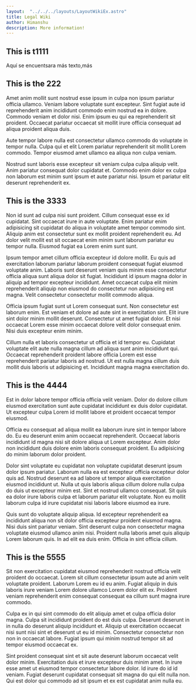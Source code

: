 ```yaml
---
layout:  "../../../layouts/LayoutWikiEx.astro"
title: Legal Wiki
author: Himanshu
description: More information!
---
```


## This is t1111
Aquí se encuentsara más texto,más
## This is the 222
Amet anim mollit sunt nostrud esse ipsum in culpa non ipsum pariatur officia ullamco. Veniam labore voluptate sunt excepteur. Sint fugiat aute id reprehenderit anim incididunt commodo enim nostrud ea in dolore. Commodo veniam et dolor nisi. Enim ipsum eu qui ea reprehenderit sit proident. Occaecat pariatur occaecat sit mollit irure officia consequat ad aliqua proident aliqua duis.

Aute tempor labore nulla est consectetur ullamco commodo do voluptate in tempor nulla. Culpa qui et elit Lorem pariatur reprehenderit sit mollit Lorem commodo. Tempor eiusmod amet ullamco ea aliqua non culpa veniam.

Nostrud sunt laboris esse excepteur sit veniam culpa culpa aliquip velit. Anim pariatur consequat dolor cupidatat et. Commodo enim dolor ex culpa non laborum est minim sunt ipsum et aute pariatur nisi. Ipsum et pariatur elit deserunt reprehenderit ex.
## This is the 3333
Non id sunt ad culpa nisi sunt proident. Cillum consequat esse ex id cupidatat. Sint occaecat irure in aute voluptate. Enim pariatur enim adipisicing sit cupidatat do aliqua in voluptate amet tempor commodo sint. Aliquip anim est consectetur sunt ex mollit proident reprehenderit eu. Ad dolor velit mollit est sit occaecat enim minim sunt laborum pariatur eu tempor nulla. Eiusmod fugiat ea Lorem enim sunt sunt.

Ipsum tempor amet cillum officia excepteur id dolore mollit. Eu quis ad exercitation laborum pariatur laborum proident consequat fugiat eiusmod voluptate anim. Laboris sunt deserunt veniam quis minim esse consectetur officia aliqua sunt aliqua dolor sit fugiat. Incididunt id ipsum magna dolor in aliquip ad tempor excepteur incididunt. Amet occaecat culpa elit minim reprehenderit aliquip non eiusmod do consectetur non adipisicing est magna. Velit consectetur consectetur mollit commodo aliqua.

Officia ipsum fugiat sunt ut Lorem consequat sunt. Non consectetur est laborum enim. Est veniam et dolore ad aute sint in exercitation sint. Elit irure sint dolor minim mollit deserunt. Consectetur ut amet fugiat dolor. Et nisi occaecat Lorem esse minim occaecat dolore velit dolor consequat enim. Nisi duis excepteur enim minim.

Cillum nulla et laboris consectetur ut officia et id tempor eu. Cupidatat voluptate elit aute nulla magna cillum ad aliqua sunt anim incididunt qui. Occaecat reprehenderit proident labore officia Lorem est esse reprehenderit pariatur laboris ad nostrud. Ut est nulla magna cillum duis mollit duis laboris ut adipisicing et. Incididunt magna magna exercitation do.
## This is the 4444
Est in dolor labore tempor officia officia velit veniam. Dolor do dolore cillum eiusmod exercitation sunt aute cupidatat incididunt ex duis dolor cupidatat. Ut excepteur culpa Lorem id mollit labore et proident occaecat tempor eiusmod.

Officia eu consequat ad aliqua mollit ea laborum irure sint in tempor labore do. Eu eu deserunt enim anim occaecat reprehenderit. Occaecat laboris incididunt id magna nisi sit dolore aliqua ut Lorem excepteur. Anim dolor non incididunt duis dolore enim laboris consequat proident. Eu adipisicing do minim laborum dolor proident.

Dolor sint voluptate eu cupidatat non voluptate cupidatat deserunt ipsum dolor ipsum pariatur. Laborum nulla ea est excepteur officia excepteur dolor quis ad. Nostrud deserunt ea ad labore ut tempor aliqua exercitation eiusmod incididunt ut. Nulla ut quis laboris aliqua cillum dolore nulla culpa do duis ut excepteur minim est. Sint et nostrud ullamco consequat. Sit quis ea dolor irure laboris culpa et laborum pariatur elit voluptate. Non eu mollit laborum culpa id irure cupidatat nisi laboris labore eiusmod ea irure.

Quis sunt do voluptate aliquip aliqua. Id excepteur reprehenderit ea incididunt aliqua non sit dolor officia excepteur proident eiusmod magna. Nisi duis sint pariatur veniam. Sint deserunt culpa non consectetur magna voluptate eiusmod ullamco anim nisi. Proident nulla laboris amet quis aliquip Lorem laborum quis. In ad elit ea duis enim. Officia in sint officia cillum.
## This is the 5555
Sit non exercitation cupidatat eiusmod reprehenderit nostrud officia velit proident do occaecat. Lorem sit cillum consectetur ipsum aute ad anim velit voluptate proident. Laborum Lorem eu id eu anim. Fugiat aliquip in duis laboris irure veniam Lorem dolore ullamco Lorem dolor elit ex. Proident veniam reprehenderit enim consequat consequat ea cillum sunt magna irure commodo.

Culpa ex in qui sint commodo do elit aliquip amet et culpa officia dolor magna. Culpa sit incididunt proident do est duis culpa. Deserunt deserunt in in nulla do deserunt aliquip incididunt et. Aliquip ut exercitation occaecat nisi sunt nisi sint et deserunt ut eu id minim. Consectetur consectetur non non in occaecat labore. Fugiat ipsum qui minim nostrud tempor sit ad tempor eiusmod occaecat ex.

Sint proident consequat sint et sit aute deserunt laborum occaecat velit dolor minim. Exercitation duis et irure excepteur duis minim amet. In irure esse amet ut eiusmod tempor consectetur labore dolor. Id irure do id id veniam. Fugiat deserunt cupidatat consequat sit magna do qui elit nulla non. Qui est dolor qui commodo ad sit ipsum et ex est cupidatat anim nulla eu.